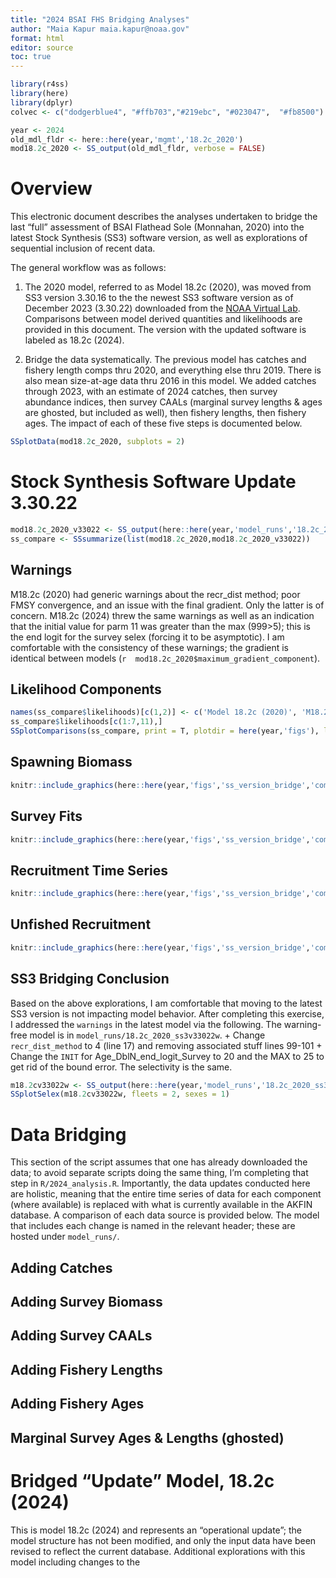 ```yaml
---
title: "2024 BSAI FHS Bridging Analyses"
author: "Maia Kapur maia.kapur@noaa.gov"
format: html
editor: source
toc: true
---
```


```r
library(r4ss)
library(here)
library(dplyr)
colvec <- c("dodgerblue4", "#ffb703","#219ebc", "#023047",  "#fb8500")

year <- 2024
old_mdl_fldr <- here::here(year,'mgmt','18.2c_2020')
mod18.2c_2020 <- SS_output(old_mdl_fldr, verbose = FALSE)
```

# Overview

This electronic document describes the analyses undertaken to bridge the last "full" assessment of BSAI Flathead Sole (Monnahan, 2020) into the latest Stock Synthesis (SS3) software version, as well as explorations of sequential inclusion of recent data.

The general workflow was as follows: 

1) The 2020 model, referred to as Model 18.2c (2020), was moved from SS3 version 3.30.16 to the the newest SS3 software version as of December 2023 (3.30.22) downloaded from the [NOAA Virtual Lab](https://github.com/nmfs-ost/ss3-source-code/releases). Comparisons between model derived quantities and likelihoods are provided in this document. The version with the updated software is labeled as 18.2c (2024).

2)  Bridge the data systematically. The previous model has catches and fishery length comps thru 2020, and everything else thru 2019. There is also mean size-at-age data thru 2016 in this model. We added catches through 2023, with an estimate of 2024 catches, then survey abundance indices, then survey CAALs (marginal survey lengths & ages are ghosted, but included as well), then fishery lengths, then fishery ages. The impact of each of these five steps is documented below.

```r
SSplotData(mod18.2c_2020, subplots = 2)
```


# Stock Synthesis Software Update 3.30.22

```r
mod18.2c_2020_v33022 <- SS_output(here::here(year,'model_runs','18.2c_2020_ss3v33022'), verbose = FALSE)
ss_compare <- SSsummarize(list(mod18.2c_2020,mod18.2c_2020_v33022))
```

## Warnings

M18.2c (2020) had generic warnings about the recr_dist method; poor FMSY convergence, and an issue with the final gradient. Only the latter is of concern. M18.2c (2024) threw the same warnings as well as an indication that the initial value for parm 11 was greater than the max (999\>5); this is the end logit for the survey selex (forcing it to be asymptotic). I am comfortable with the consistency of these warnings; the gradient is identical between models (`r  mod18.2c_2020$maximum_gradient_component`).

## Likelihood Components

```r
names(ss_compare$likelihoods)[c(1,2)] <- c('Model 18.2c (2020)', 'M18.2c (2024)')
ss_compare$likelihoods[c(1:7,11),]
SSplotComparisons(ss_compare, print = T, plotdir = here(year,'figs'), legendlabels = names(ss_compare$likelihoods)[c(1,2)], col = colvec)
```


::: panel-tabset
## Spawning Biomass

```r
knitr::include_graphics(here::here(year,'figs','ss_version_bridge','compare2_spawnbio_uncertainty.png'))
```
## Survey Fits

```r
knitr::include_graphics(here::here(year,'figs','ss_version_bridge','compare13_indices.png'))
```

## Recruitment Time Series

```r
knitr::include_graphics(here::here(year,'figs','ss_version_bridge','compare10_recruits_uncertainty.png'))
```

## Unfished Recruitment

```r
knitr::include_graphics(here::here(year,'figs','ss_version_bridge','compare16_densities_SR_LN(R0).png'))
```
:::

## SS3 Bridging Conclusion

Based on the above explorations, I am comfortable that moving to the latest SS3 version is not impacting model behavior. After completing this exercise, I addressed the `warnings` in the latest model via the following. The warning-free model is in `model_runs/18.2c_2020_ss3v33022w`.
  + Change `recr_dist_method` to 4 (line 17) and removing associated stuff lines 99-101
  + Change the `INIT` for Age_DblN_end_logit_Survey to 20 and the MAX to 25 to get rid of the bound error. The selectivity is the same.
```r
m18.2cv33022w <- SS_output(here::here(year,'model_runs','18.2c_2020_ss3v33022w'), verbose = FALSE)
SSplotSelex(m18.2cv33022w, fleets = 2, sexes = 1)
```


# Data Bridging
This section of the script assumes that one has already downloaded the data; to avoid separate scripts doing the same thing, I'm completing that step in `R/2024_analysis.R`. Importantly, the data updates conducted here are holistic, meaning that the entire time series of data for each component (where available) is replaced with what is currently available in the AKFIN database. A comparison of each data source is provided below. The model that includes each change is named in the relevant header; these are hosted under `model_runs/`.

## Adding Catches
## Adding Survey Biomass
## Adding Survey CAALs
## Adding Fishery Lengths
## Adding Fishery Ages

## Marginal Survey Ages & Lengths (ghosted)


# Bridged "Update" Model, 18.2c (2024)
This is model 18.2c (2024) and represents an "operational update"; the model structure has not been modified, and only the input data have been revised to reflect the current database. Additional explorations with this model including changes to the
